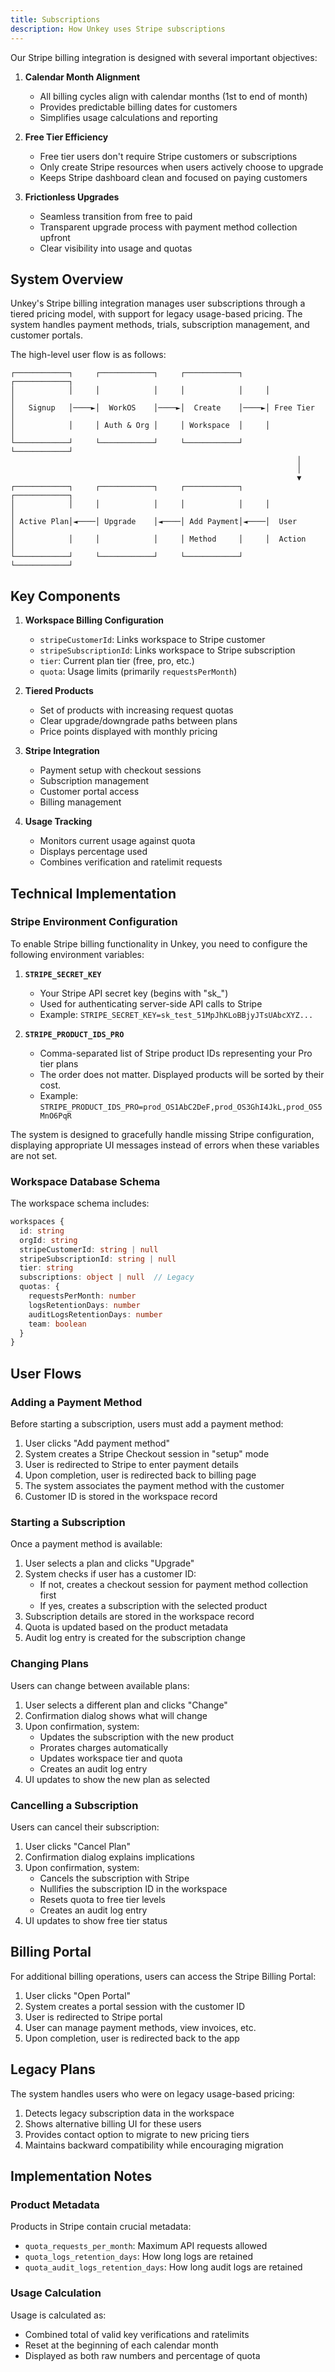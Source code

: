 ```yaml
---
title: Subscriptions
description: How Unkey uses Stripe subscriptions
---
```


Our Stripe billing integration is designed with several important objectives:

1. **Calendar Month Alignment**

   - All billing cycles align with calendar months (1st to end of month)
   - Provides predictable billing dates for customers
   - Simplifies usage calculations and reporting

2. **Free Tier Efficiency**

   - Free tier users don't require Stripe customers or subscriptions
   - Only create Stripe resources when users actively choose to upgrade
   - Keeps Stripe dashboard clean and focused on paying customers

3. **Frictionless Upgrades**
   - Seamless transition from free to paid
   - Transparent upgrade process with payment method collection upfront
   - Clear visibility into usage and quotas

## System Overview

Unkey's Stripe billing integration manages user subscriptions through a tiered pricing model, with support for legacy usage-based pricing. The system handles payment methods, trials, subscription management, and customer portals.

The high-level user flow is as follows:

```
┌────────────┐     ┌────────────┐     ┌────────────┐     ┌────────────┐
│            │     │            │     │            │     │            │
│   Signup   │────►│  WorkOS    │────►│  Create    │────►│ Free Tier  │
│            │     │ Auth & Org │     │ Workspace  │     │            │
└────────────┘     └────────────┘     └────────────┘     └────────────┘
                                                                │
                                                                │
                                                                ▼
┌────────────┐     ┌────────────┐     ┌────────────┐     ┌────────────┐
│            │     │            │     │            │     │            │
│ Active Plan│◄────│ Upgrade    │◄────│ Add Payment│◄────│  User      │
│            │     │            │     │ Method     │     │  Action    │
└────────────┘     └────────────┘     └────────────┘     └────────────┘
```

## Key Components

1. **Workspace Billing Configuration**

   - `stripeCustomerId`: Links workspace to Stripe customer
   - `stripeSubscriptionId`: Links workspace to Stripe subscription
   - `tier`: Current plan tier (free, pro, etc.)
   - `quota`: Usage limits (primarily `requestsPerMonth`)

2. **Tiered Products**

   - Set of products with increasing request quotas
   - Clear upgrade/downgrade paths between plans
   - Price points displayed with monthly pricing

3. **Stripe Integration**

   - Payment setup with checkout sessions
   - Subscription management
   - Customer portal access
   - Billing management

4. **Usage Tracking**
   - Monitors current usage against quota
   - Displays percentage used
   - Combines verification and ratelimit requests

## Technical Implementation

### Stripe Environment Configuration

To enable Stripe billing functionality in Unkey, you need to configure the following environment variables:

1. **`STRIPE_SECRET_KEY`**

   - Your Stripe API secret key (begins with "sk\_")
   - Used for authenticating server-side API calls to Stripe
   - Example: `STRIPE_SECRET_KEY=sk_test_51MpJhKLoBBjyJTsUAbcXYZ...`

2. **`STRIPE_PRODUCT_IDS_PRO`**
   - Comma-separated list of Stripe product IDs representing your Pro tier plans
   - The order does not matter. Displayed products will be sorted by their cost.
   - Example: `STRIPE_PRODUCT_IDS_PRO=prod_OS1AbC2DeF,prod_OS3GhI4JkL,prod_OS5MnO6PqR`

The system is designed to gracefully handle missing Stripe configuration, displaying appropriate UI messages instead of errors when these variables are not set.

### Workspace Database Schema

The workspace schema includes:

```typescript
workspaces {
  id: string
  orgId: string
  stripeCustomerId: string | null
  stripeSubscriptionId: string | null
  tier: string
  subscriptions: object | null  // Legacy
  quotas: {
    requestsPerMonth: number
    logsRetentionDays: number
    auditLogsRetentionDays: number
    team: boolean
  }
}
```

## User Flows

### Adding a Payment Method

Before starting a subscription, users must add a payment method:

1. User clicks "Add payment method"
2. System creates a Stripe Checkout session in "setup" mode
3. User is redirected to Stripe to enter payment details
4. Upon completion, user is redirected back to billing page
5. The system associates the payment method with the customer
6. Customer ID is stored in the workspace record

### Starting a Subscription

Once a payment method is available:

1. User selects a plan and clicks "Upgrade"
2. System checks if user has a customer ID:
   - If not, creates a checkout session for payment method collection first
   - If yes, creates a subscription with the selected product
3. Subscription details are stored in the workspace record
4. Quota is updated based on the product metadata
5. Audit log entry is created for the subscription change

### Changing Plans

Users can change between available plans:

1. User selects a different plan and clicks "Change"
2. Confirmation dialog shows what will change
3. Upon confirmation, system:
   - Updates the subscription with the new product
   - Prorates charges automatically
   - Updates workspace tier and quota
   - Creates an audit log entry
4. UI updates to show the new plan as selected

### Cancelling a Subscription

Users can cancel their subscription:

1. User clicks "Cancel Plan"
2. Confirmation dialog explains implications
3. Upon confirmation, system:
   - Cancels the subscription with Stripe
   - Nullifies the subscription ID in the workspace
   - Resets quota to free tier levels
   - Creates an audit log entry
4. UI updates to show free tier status

## Billing Portal

For additional billing operations, users can access the Stripe Billing Portal:

1. User clicks "Open Portal"
2. System creates a portal session with the customer ID
3. User is redirected to Stripe portal
4. User can manage payment methods, view invoices, etc.
5. Upon completion, user is redirected back to the app

## Legacy Plans

The system handles users who were on legacy usage-based pricing:

1. Detects legacy subscription data in the workspace
2. Shows alternative billing UI for these users
3. Provides contact option to migrate to new pricing tiers
4. Maintains backward compatibility while encouraging migration

## Implementation Notes

### Product Metadata

Products in Stripe contain crucial metadata:

- `quota_requests_per_month`: Maximum API requests allowed
- `quota_logs_retention_days`: How long logs are retained
- `quota_audit_logs_retention_days`: How long audit logs are retained

### Usage Calculation

Usage is calculated as:

- Combined total of valid key verifications and ratelimits
- Reset at the beginning of each calendar month
- Displayed as both raw numbers and percentage of quota
